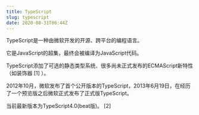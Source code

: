 ```yaml
---
title: TypeScript
slug: typescript
date: 2020-08-31T06:44Z
---
```


TypeScript是一种由微软开发的开源、跨平台的编程语言。

它是JavaScript的超集，最终会被编译为JavaScript代码。

TypeScript添加了可选的静态类型系统、很多尚未正式发布的ECMAScript新特性（如装饰器 [1]  ）。

2012年10月，微软发布了首个公开版本的TypeScript，2013年6月19日，在经历了一个预览版之后微软正式发布了正式版TypeScript。

当前最新版本为TypeScript4.0(beat版)。 [2]
